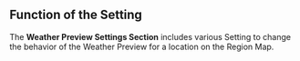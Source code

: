 ## Function of the Setting

The **Weather Preview Settings Section** includes various Setting to change the behavior of the Weather Preview for a location on the Region Map.